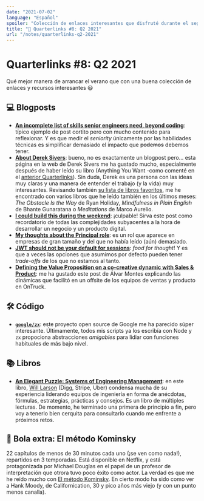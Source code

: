 ```yaml
---
date: "2021-07-02"
language: "Español"
spoiler: "Colección de enlaces interesantes que disfruté durante el segundo trimestre de 2021."
title: "🔗 Quarterlinks #8: Q2 2021"
url: "/notes/quarterlinks-q2-2021"
---
```


# Quarterlinks #8: Q2 2021

Qué mejor manera de arrancar el verano que con una buena colección de enlaces y recursos interesantes 😃

## 💻 Blogposts

- **[An incomplete list of skills senior engineers need, beyond coding][skills]**: típico ejemplo de post cortito pero
  con mucho contenido para reflexionar. Y es que medir el _seniority_ únicamente por las habilidades técnicas es
  simplificar demasiado el impacto que ~~podemos~~ debemos tener.
- **[About Derek Sivers][sivers]**: bueno, no es exactamente un blogpost pero... esta página en la web de Derek Sivers
  me ha gustado mucho, especialmente después de haber leído su libro (Anything You Want -como comenté en el
  [anterior Quarterlinks](/notes/quarterlinks-q1-2021/)). Sin duda, Derek es una persona con las ideas muy claras y una
  manera de entender el trabajo (y la vida) muy interesantes. Revisando también
  [su lista de libros favoritos](https://sive.rs/book), me he encontrado con varios libros que he leído también en los
  últimos meses: _The Obstacle Is the Way_ de Ryan Holiday, _Mindfulness in Plain English_ de Bhante Gunaratana o
  _Meditations_ de Marco Aurelio.
- **[I could build this during the weekend][weekend]**: ¡culpable! Sirva este post como recordatorio de todas las
  complejidades subyacentes a la hora de desarrollar un negocio y un producto digital.
- **[My thoughts about the Principal role][principal]**: es un rol que aparece en empresas de gran tamaño y del que no
  había leído (aún) demasiado.
- **[JWT should not be your default for sessions][jwt]**: _food for thought_! Y es que a veces las opciones que asumimos
  por defecto pueden tener _trade-offs_ de los que no estamos al tanto.
- **[Defining the Value Proposition on a co-creative dynamic with Sales & Product][value]**: me ha gustado este post de
  Álvar Montes explicando las dinámicas que facilitó en un offsite de los equipos de ventas y producto en OnTruck.

## 🛠 Código

- **[`google/zx`][zx]**: este proyecto open source de Google me ha parecido súper interesante. Últimamente, todos mis
  scripts ya los escribía con Node y `zx` propociona abstracciones _amigables_ para lidiar con funciones habituales de
  más bajo nivel.

## 📚 Libros

- **[An Elegant Puzzle: Systems of Engineering Management][puzzle]**: en este libro, [Will Larson](https://lethain.com/)
  (Digg, Stripe, Uber) condensa mucha de su experiencia liderando equipos de ingeniería en forma de anécdotas, fórmulas,
  estrategias, prácticas y consejos. Es un libro de múltiples lecturas. De momento, he terminado una primera de
  principio a fin, pero voy a tenerlo bien cerquita para consultarlo cuando me enfrente a próximos retos.

## 🎱 Bola extra: El método Kominsky

22 capítulos de menos de 30 minutos cada uno (¡se ven como nada!), repartidos en 3 temporadas. Está disponible en
Netflix, y está protagonizada por Michael Douglas en el papel de un profesor de interpretación que otrora tuvo poco
éxito como actor. La verdad es que me he reído mucho con [El método Kominsky][kominsky]. En cierto modo ha sido como ver
a Hank Moody, de Californication, 30 y pico años más viejo (y con un punto menos canalla).

[skills]: https://www.elidedbranches.com/2021/06/an-incomplete-list-of-skills-senior.html?m=1
[sivers]: https://sive.rs/about
[weekend]: https://world.hey.com/joaoqalves/i-could-build-this-during-the-weekend-aa093c5e
[principal]: https://www.galiglobal.com/blog/2021/20210313-The-principal-role.html
[jwt]: https://evertpot.com/jwt-is-a-bad-default/
[zx]: https://github.com/google/zx
[value]:
  https://nerds.ontruck.com/defining-the-value-proposition-on-a-co-creative-dynamic-with-sales-product-9ccf3026414d
[puzzle]: https://www.goodreads.com/book/show/45303387-an-elegant-puzzle
[kominsky]: https://www.filmaffinity.com/es/film813870.html
